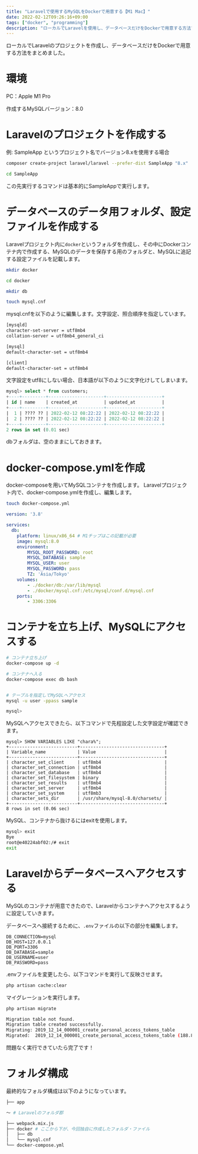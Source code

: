 ```yaml
---
title: "Laravelで使用するMySQLをDockerで用意する【M1 Mac】"
date: 2022-02-12T09:26:16+09:00
tags: ["docker", "programming"]
description: "ローカルでLaravelを使用し、データベースだけをDockerで用意する方法です。"
---
```


ローカルでLaravelのプロジェクトを作成し、データベースだけをDockerで用意する方法をまとめました。

# 環境

PC：Apple M1 Pro

作成するMySQLバージョン：8.0

# Laravelのプロジェクトを作成する

例: SampleApp というプロジェクト名でバージョン8.xを使用する場合

```sh
composer create-project laravel/laravel --prefer-dist SampleApp "8.x"

cd SampleApp
```

この先実行するコマンドは基本的にSampleAppで実行します。

# データベースのデータ用フォルダ、設定ファイルを作成する

Laravelプロジェクト内に`docker`というフォルダを作成し、その中にDockerコンテナ内で作成する、MySQLのデータを保存する用のフォルダと、MySQLに追記する設定ファイルを記載します。

```sh
mkdir docker

cd docker

mkdir db

touch mysql.cnf
```

mysql.cnfを以下のように編集します。文字設定、照合順序を指定しています。

```sh
[mysqld]
character-set-server = utf8mb4
collation-server = utf8mb4_general_ci

[mysql]
default-character-set = utf8mb4

[client]
default-character-set = utf8mb4
```

文字設定をutf8にしない場合、日本語が以下のように文字化けしてしまいます。

```sql
mysql> select * from customers;
+----+---------+---------------------+---------------------+
| id | name    | created_at          | updated_at          |
+----+---------+---------------------+---------------------+
|  1 | ???? ?? | 2022-02-12 08:22:22 | 2022-02-12 08:22:22 |
|  2 | ???? ?? | 2022-02-12 08:22:22 | 2022-02-12 08:22:22 |
+----+---------+---------------------+---------------------+
2 rows in set (0.01 sec)
```

dbフォルダは、空のままにしておきます。

# docker-compose.ymlを作成

docker-composeを用いてMySQLコンテナを作成します。
Laravelプロジェクト内で、docker-compose.ymlを作成し、編集します。

```sh
touch docker-compose.yml
```

```yml
version: '3.8'

services:
  db:
    platform: linux/x86_64 # M1チップはこの記載が必要
    image: mysql:8.0
    environment:
        MYSQL_ROOT_PASSWORD: root
        MYSQL_DATABASE: sample
        MYSQL_USER: user
        MYSQL_PASSWORD: pass
        TZ: 'Asia/Tokyo'
    volumes:
        - ./docker/db:/var/lib/mysql
        - ./docker/mysql.cnf:/etc/mysql/conf.d/mysql.cnf
    ports:
        - 3306:3306
```

# コンテナを立ち上げ、MySQLにアクセスする

```sh
# コンテナ立ち上げ
docker-compose up -d

# コンテナへ入る
docker-compose exec db bash


# テーブルを指定してMySQLへアクセス
mysql -u user -ppass sample

mysql>
```

MySQLへアクセスできたら、以下コマンドで先程設定した文字設定が確認できます。

```mysql
mysql> SHOW VARIABLES LIKE "chara%";
+--------------------------+--------------------------------+
| Variable_name            | Value                          |
+--------------------------+--------------------------------+
| character_set_client     | utf8mb4                        |
| character_set_connection | utf8mb4                        |
| character_set_database   | utf8mb4                        |
| character_set_filesystem | binary                         |
| character_set_results    | utf8mb4                        |
| character_set_server     | utf8mb4                        |
| character_set_system     | utf8mb3                        |
| character_sets_dir       | /usr/share/mysql-8.0/charsets/ |
+--------------------------+--------------------------------+
8 rows in set (0.06 sec)
```

MySQL、コンテナから抜けるにはexitを使用します。

```sh
mysql> exit
Bye
root@e40224abf02:/# exit
exit
```

# Laravelからデータベースへアクセスする

MySQLのコンテナが用意できたので、Laravelからコンテナへアクセスするように設定していきます。

データベースへ接続するために、`.env`ファイルの以下の部分を編集します。

```env
DB_CONNECTION=mysql
DB_HOST=127.0.0.1
DB_PORT=3306
DB_DATABASE=sample
DB_USERNAME=user
DB_PASSWORD=pass
```

.envファイルを変更したら、以下コマンドを実行して反映させます。

```sh
php artisan cache:clear
```

マイグレーションを実行します。

```sh
php artisan migrate

Migration table not found.
Migration table created successfully.
Migrating: 2019_12_14_000001_create_personal_access_tokens_table
Migrated:  2019_12_14_000001_create_personal_access_tokens_table (188.85ms)
```

問題なく実行できていたら完了です！

# フォルダ構成

最終的なフォルダ構成は以下のようになっています。

```sh
├── app

〜 # Laravelのフォルダ郡

├── webpack.mix.js
├── docker # ここから下が、今回独自に作成したフォルダ・ファイル
│   ├── db
│   └── mysql.cnf
└── docker-compose.yml
```
